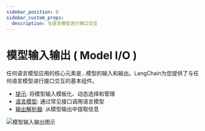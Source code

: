 ```yaml
---
sidebar_position: 0
sidebar_custom_props:
  description: 与语言模型进行接口交互
---
```


# 模型输入输出 ( Model I/O )

任何语言模型应用的核心元素是...模型的输入和输出。LangChain为您提供了与任何语言模型进行接口交互的基本组件。

- [提示](/docs/modules/model_io/prompts/): 将模型输入模板化、动态选择和管理
- [语言模型](/docs/modules/model_io/models/): 通过常见接口调用语言模型
- [输出解析器](/docs/modules/model_io/output_parsers/): 从模型输出中提取信息

![模型输入输出图示](/img/model_io.jpg)

